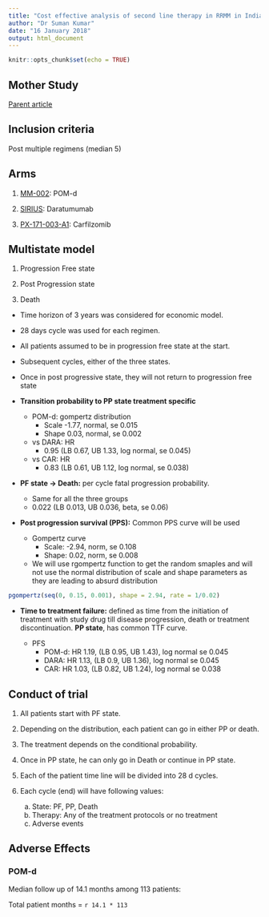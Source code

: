 ```yaml
---
title: "Cost effective analysis of second line therapy in RRMM in India"
author: "Dr Suman Kumar"
date: "16 January 2018"
output: html_document
---
```


```r
knitr::opts_chunk$set(echo = TRUE)
```

## Mother Study

[Parent article](http://dx.doi.org/10.1016/j.clinthera2017.08.010)

## Inclusion criteria

Post multiple regimens (median 5)

## Arms

1.  [MM-002](https://www.ncbi.nlm.nih.gov/pmc/articles/PMC3962162/): 
POM-d

1.  [SIRIUS]( http://dx.doi.org/10.1016/S0140-6736&#40;15&#41;01120-4): Daratumumab

1.  [PX-171-003-A1](https://www.ncbi.nlm.nih.gov/pmc/articles/PMC4123387/): Carfilzomib

## Multistate model

1.  Progression Free state

1.  Post Progression state

1.  Death

- Time horizon of 3 years was considered for economic model.

- 28 days cycle was used for each regimen.

- All patients assumed to be in progression free state at the start.

- Subsequent cycles, either of the three states.

- Once in post progressive state, they will not return to progression 
free state

- **Transition probability to PP state treatment specific**

    - POM-d: gompertz distribution 
        - Scale -1.77, normal, se 0.015
        - Shape 0.03, normal, se 0.002

    - vs DARA: HR
        - 0.95 (LB 0.67, UB 1.33, log normal, se 0.045)
    
    - vs CAR: HR
        - 0.83 (LB 0.61, UB 1.12, log normal, se 0.038)

- **PF state -> Death:** per cycle fatal progression probability.

    - Same for all the three groups
    - 0.022 (LB 0.013, UB 0.036, beta, se 0.06)

- **Post progression survival (PPS):** Common PPS curve will be used

    - Gompertz curve
        - Scale: -2.94, norm, se 0.108
        - Shape: 0.02, norm, se 0.008

    - We will use rgompertz function to get the random smaples and 
    will not use the normal distribution of scale and shape 
    parameters as they are leading to absurd distribution
    
```r
pgompertz(seq(0, 0.15, 0.001), shape = 2.94, rate = 1/0.02)
```

- **Time to treatment failure:** defined as time from the initiation 
of treatment with study drug till disease progression, death or 
treatment discontinuation. **PP state**, has common TTF curve.

    - PFS
        - POM-d: HR 1.19, (LB 0.95, UB 1.43), log normal se 0.045
        - DARA: HR 1.13, (LB 0.9, UB 1.36), log normal se 0.045
        - CAR: HR 1.03, (LB 0.82, UB 1.24), log normal se 0.038

## Conduct of trial

1.  All patients start with PF state.

1.  Depending on the distribution, each patient can go in 
either PP or death.

1.  The treatment depends on the conditional probability.

1.  Once in PP state, he can only go in Death or continue 
in PP state.

1.  Each of the patient time line will be divided into 28 d
cycles.

1.  Each cycle (end) will have following values:
    a.  State: PF, PP, Death
    b.  Therapy: Any of the treatment protocols or no treatment
    c.  Adverse events
    
    
## Adverse Effects

### POM-d

Median follow up of 14.1 months among 113 patients:

Total patient months  = `r 14.1 * 113`

